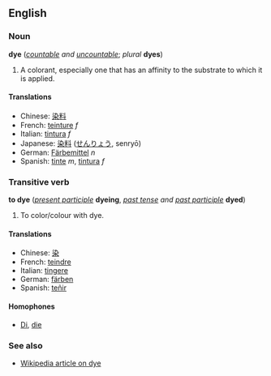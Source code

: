 ==English==
===Noun===
'''dye''' (''[[countable]] and [[uncountable]]''; ''plural'' '''dyes''')

#A colorant, especially one that has an affinity to the substrate to which it is applied.

====Translations====
*Chinese: [[染]][[料]]
*French: [[teinture]] ''f''
*Italian: [[tintura]] ''f''
*Japanese: [[染料]] ([[せんりょう]], senry&#333;)
*German: [[Färbemittel]] ''n''
*Spanish: [[tinte]] ''m'', [[tintura]] ''f''

===Transitive verb===
'''to dye''' (''[[present participle]]'' '''dyeing''', ''[[past tense]] and [[past participle]]'' '''dyed''')

#To color/colour with dye.

====Translations====
*Chinese: [[染]]
*French: [[teindre]]
*Italian: [[tingere]]
*German: [[färben]]
*Spanish: [[teñir]]

====Homophones====
*[[Di]], [[die]]

===See also===
*[[w:Dye|Wikipedia article on dye]]